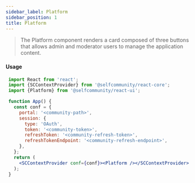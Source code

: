 ```yaml
---
sidebar_label: Platform
sidebar_position: 1
title: Platform
---
```


> The Platform component renders a card composed of three buttons that allows admin and moderator users to manage the application content.


<Logged><Platform/></Logged>

#### Usage

```jsx
 import React from 'react';
 import {SCContextProvider} from '@selfcommunity/react-core';
 import {Platform} from '@selfcommunity/react-ui';

 function App() {
   const conf = {
     portal: '<community-path>',
     session: {
       type: 'OAuth',
       token: '<community-token>',
       refreshToken: '<community-refresh-token>',
       refreshTokenEndpoint: '<community-refresh-endpoint>',
     },
   };
   return (
     <SCContextProvider conf={conf}><Platform /></SCContextProvider>
   );
 }
```